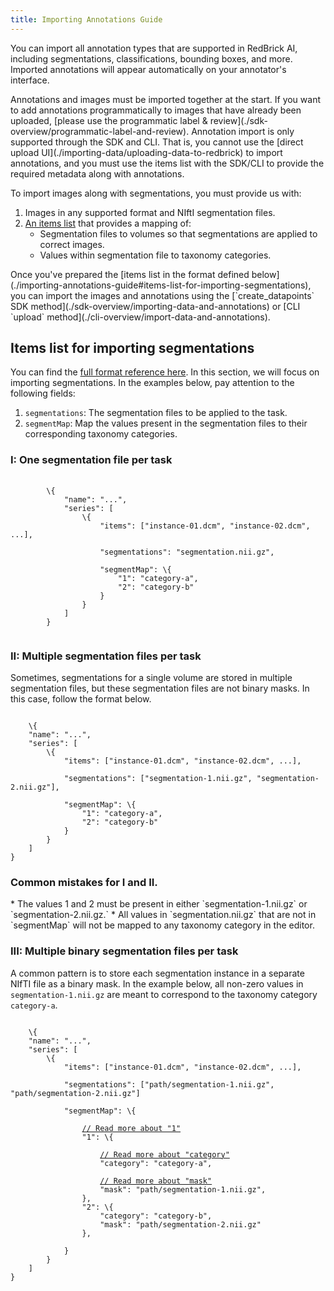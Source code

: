```yaml
---
title: Importing Annotations Guide
---
```


You can import all annotation types that are supported in RedBrick AI, including segmentations, classifications, bounding boxes, and more. Imported annotations will appear automatically on your annotator's interface.

<Warning>
Annotations and images must be imported together at the start.&#x20;
</Warning>

<Warning>
If you want to add annotations programmatically to images that have already been uploaded, [please use the programmatic label & review](./sdk-overview/programmatic-label-and-review).
</Warning>

<Warning>
Annotation import is only supported through the SDK and CLI.&#x20;
</Warning>

<Warning>
That is, you cannot use the [direct upload UI](./importing-data/uploading-data-to-redbrick) to import annotations, and you must use the items list with the SDK/CLI to provide the required metadata along with annotations.
</Warning>

To import images along with segmentations, you must provide us with:

1. Images in any supported format and NIftI segmentation files.
2. [An items list](./importing-annotations-guide#items-list-for-importing-segmentations) that provides a mapping of:
   * Segmentation files to volumes so that segmentations are applied to correct images.
   * Values within segmentation file to taxonomy categories.

<Check>
Once you've prepared the [items list in the format defined below](./importing-annotations-guide#items-list-for-importing-segmentations), you can import the images and annotations using the [`create_datapoints` SDK method](./sdk-overview/importing-data-and-annotations) or [CLI `upload` method](./cli-overview/import-data-and-annotations).
</Check>

## Items list for importing segmentations

You can find the [full format reference here](./formats/full-format-reference#items-list-and-tasks.json). In this section, we will focus on importing segmentations. In the examples below, pay attention to the following fields:&#x20;

1. `segmentations`: The segmentation files to be applied to the task.
2. `segmentMap`: Map the values present in the segmentation files to their corresponding taxonomy categories.

### I: One segmentation file per task

<pre class="language-json" data-line-numbers>
    <code class="lang-json">
        \{
            "name": "...",
            "series": [
                \{
                    "items": ["instance-01.dcm", "instance-02.dcm", ...],
                    
                    "segmentations": "segmentation.nii.gz",
                    
                    "segmentMap": \{
                        "1": "category-a", 
                        "2": "category-b"
                    }
                }
            ]
        }
    </code>
</pre>

### II: Multiple segmentation files per task

Sometimes, segmentations for a single volume are stored in multiple segmentation files, but these segmentation files are not binary masks. In this case, follow the format below.

<pre class="language-json5"><code class="lang-json5">
    \{
    "name": "...", 
    "series": [
        \{
            "items": ["instance-01.dcm", "instance-02.dcm", ...],
            
            "segmentations": ["segmentation-1.nii.gz", "segmentation-2.nii.gz"],
            
            "segmentMap": \{
                "1": "category-a", 
                "2": "category-b"
            }
        }
    ]
}
</code></pre>

### Common mistakes for I and II.&#x20;

<Warning>
* The values 1 and 2 must be present in either `segmentation-1.nii.gz` or `segmentation-2.nii.gz.`
</Warning>
<Warning>
* All values in `segmentation.nii.gz` that are not in `segmentMap` will not be mapped to any taxonomy category in the editor.
</Warning>

### III: Multiple binary segmentation files per task

A common pattern is to store each segmentation instance in a separate NIfTI file as a binary mask. In the example below, all non-zero values in `segmentation-1.nii.gz` are meant to correspond to the taxonomy category `category-a`.&#x20;

<pre class="language-json"><code class="lang-json">
    \{
    "name": "...", 
    "series": [
        \{
            "items": ["instance-01.dcm", "instance-02.dcm", ...],
            
            "segmentations": ["path/segmentation-1.nii.gz", "path/segmentation-2.nii.gz"]
            
            "segmentMap": \{
            
                <a data-footnote-ref href="#user-content-fn-5">// Read more about "1"</a>
                "1": \{
                
                    <a data-footnote-ref href="#user-content-fn-6">// Read more about "category"</a>
                    "category": "category-a", 
                    
                    <a data-footnote-ref href="#user-content-fn-7">// Read more about "mask"</a>
                    "mask": "path/segmentation-1.nii.gz",                 
                }, 
                "2": \{
                    "category": "category-b", 
                    "mask": "path/segmentation-2.nii.gz"
                }, 
                
            }
        }
    ]
}
</code></pre>

[^1]: All "1" within segmentation.nii will map to "category-a".

[^2]: The masks here are not necessarily binary masks, i.e., they might have multiple values within them. \
    \
    The mapping between value and category should be stable across files.&#x20;

[^3]: All "1" within both segmentation files will map to "category-a".

[^4]: For this example, each segmentation file is a binary mask, i.e., all non-zero values in a file will be mapped to a single category.

[^5]: When exported, this segmentation will be represented by "1" in the exported NIfTI.

[^6]: This segmentation will be mapped to "category". The "category" must exist in your Project's Taxonomy.

[^7]: This mapping will apply to the segmentation file defined by "mask".

[^8]: This defines that all segmentation files are binary masks, i.e., all non-zero values represent a single category.&#x20;
